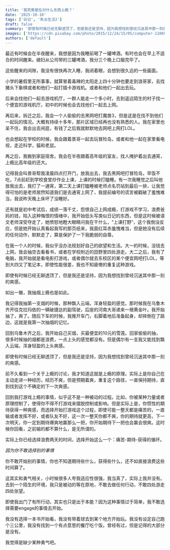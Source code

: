 ```yaml
---
title: '我究竟是在对什么东西上瘾？'
date: '2025-10-10'
tags: ['日记', '失业生活2']
draft: false
summary: '即使有时候已经无聊透顶了，但是我还是坚持，因为我想找到曾经沉迷其中那一刻的爽感。'
images: ['https://cdn.pixabay.com/photo/2015/12/24/15/05/computer-1106900_1280.jpg']
authors: ['default']
---
```


最近有时候会在半夜醒来，我想是因为我睡前喝了一罐啤酒。有时也会在早上不适合的时间醒来。媳妇从公司带的三罐啤酒，我分三个晚上口服完毕了。

这些醒来的间隙，我没有很快再次入睡，我闭着眼，会想到很久远的一些画面。

小学的暑假里无所事事，就算冒着毒辣的太阳走上四十分钟也要走到浪哥家，去找猪头下象棋或者和他们一起打插卡游戏机。或者和他们一起出去玩。

后来会找他们一起去游戏机厅，一群人能走一个多小时，去到遥远陌生的村子找一个便宜的游戏机厅。初中的时候也会去找他们一起去上网。

再后来，拆迁之后，我会一个人偷偷的去黑网吧打魔兽3，但是这是在找不到他们一起玩的情况。大概有持续十多年，那片区域已经再也没有熟悉的人。我在家里也呆不住，我会出去闲逛，有钱了之后我就默默地去网吧上网打LOL。

也会想起在学校的时候，我会跟着景哥一起去玩冒险岛，或者和他一起在家里看电视，走近科学，猫和老鼠。

再之后，我搬到家庭宿舍。我会在半夜跟着高年级的室友，找人掩护着出去通宵，上瘾比高年级的还大。

记得我会叫景哥帮我凌晨四点打开门，放我出去，我去黑网吧打冒险岛，早饭不吃，7点前赶到学校食堂炒作业上课，上课的时候打瞌睡。有一次我睡觉之后叫他放我出去，我打了一通宵，第二天上课打瞌睡被老师点名罚站到最后一排，让我觉得可怕的是老师居然知道我们是去通宵上网了，我提前编号的谎言被戳破了羞愧难当，我说昨天晚上床坏了没睡好。

还有就是初中考试后，成绩一落千丈，怨恨自己上网成瘾，打游戏不学习，浪费爸妈的钱，陷入这种悔恨的情绪中，我开始低头写类似日记的东西，但是这时候被语文老师深受夺走了，她愤怒地瞪大眼睛问我在干什么，“上课打野”，这个我倒没反应，但是她开始认真看起我写的那页纸来，我面红耳赤羞愧难当，但是她没有后续的任何动作，默默走了，算是保护了一下我脆弱的自尊。

在我一个人的时候，我似乎没办法规划好自己的欲望和生活。大一的时候，没钱去上网，我会抽空去看看书，或者在学校附近的田野里四处游走。大二之后，我有了电脑，我开始就是看电影打游戏，或者偶尔就去东校区的某个便宜网吧打LOL，等到大四又了笔记本，即使性能很差，我也不知疲倦的重复这种游戏。

即使有时候已经无聊透顶了，但是我还是坚持，因为我想找到曾经沉迷其中那一刻的爽感。

如出一辙，我抽烟上瘾也是如此。

我记得我抽第一支烟的时候，那种飘入云端，浑身轻盈的感觉。那时候我在乌鲁木齐开往克拉玛依的一辆破捷达的副驾驶，后座的河南大哥递来一根黄金叶。我开始抽了，爽了。随后下车的时候，我推开车门，右脚着地后准备起身，却摔倒在了路边，这就是我第一次抽烟的记忆。

回到乌鲁木齐之后，我开始自己买烟，买最便宜的10元的雪莲。回家偷偷的抽，很多时候抽的烟都是浪费，一点上头的感觉都没有。但是偶尔有一支我又能找到飘入云端，浑身轻盈的上头爽感。

即使有时候已经无聊透顶了，但是我还是坚持，因为我想找到曾经沉迷其中那一刻的爽感。

前不久看到一个关于上瘾的讨论，我才知道这就是上瘾的原理。实际上是你自己在主动走进一种经历，经历不爽，但是预期着爽，重复这个路径，一直保持期待，直到找到这个不确定的下一次爽感。

回到我打游戏上瘾的事情，似乎这不是一种被动的过程。比如，你被某种力量或者原理控制了，使得你不得不打游戏来摆脱控制或影响。但是实际上是，你惯性的期待获得一种爽感，而选择开始打游戏这个过程，即使可能一整天都是痛苦的，一直输或者发挥不好，或者队友不好，这一次一整天你都不爽，你的期待就更高，下一次明天，你一定到期待爆爽地赢那么一把，你开始期待下一把也会赢会很爽。这时候你回看，之前输的都不算什么，是无所谓的。

实际上你已经选择浪费两天的时间，选择开始这么一个：痛苦-期待-获得的循环。

*因为你不敢选择别的事情*

你不敢开始别的事情，你也不知道期待些什么，获得些什么，还不如直接浪费这些时间算了。

这其实和勇气相关，小时候很多人夸我适应性很强，我当真了，实际上我并没有。去到一个陌生的环境，我只是被动的等在原地，不敢去做任何行动，不敢四处游走四处张望。

即使我出门了有所行动，其实也只是出于本能？因为这种事情过于简单，我不敢选择需要engage的事情去开始。

我没有选择一本书开始看，我没有带着球去到某个地方开始玩。我没有设定自己跑个三公里，我没有找到一个有点意思的餐厅吃个饭。曾经有过，但是记得的大部分是没有。

我觉得是缺少某种勇气吧。
